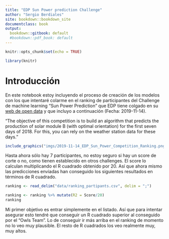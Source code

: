 ```yaml
---
title: "EDP Sun Power prediction Challenge"
author: "Sergio Berdiales"
site: bookdown::bookdown_site
documentclass: book
output:
  bookdown::gitbook: default
  #bookdown::pdf_book: default
---
```


```r
knitr::opts_chunk$set(echo = TRUE)
```

```r

library(knitr)

```

# Introducción {-}

En este notebook estoy incluyendo el proceso de creación de los modelos con los que intentaré colarme en el ranking de participantes del Challenge de machine learning "Sun Power Prediction" que EDP tiene colgado en su [web de open data](https://opendata.edp.com/pages/challenges/#ranking) y que incluyo a continuación (Fecha: 2019-11-14).

"The objective of this competition is to build an algorithm that predicts the production of solar module B (with optimal orientation) for the first seven days of 2018. For this, you can rely on the weather station data for these days."

```r
include_graphics("imgs/2019-11-14_EDP_Sun_Power_Competition_Ranking.png")
```


  Hasta ahora sólo hay 7 participantes, no estoy seguro si hay un score de corte o no, como tienen establecido en otros challenges. El score lo calculan multiplicando el R cuadrado obtenido por 20. Así que ahora mismo las predicciones enviadas han conseguido los siguientes resultados en términos de R cuadrado.
  
```r
ranking <- read_delim("data/ranking_partipants.csv", delim = ";")

ranking <- ranking %>% mutate(R2 = Score/20)
ranking

```

Mi primer objetivo es entrar simplemente en el listado. Así que para intentar asegurar esto tendré que conseguir un R cuadrado superior al conseguido por el "Owls Team". Lo de conseguir ir más arriba en el ranking de momento no lo veo muy plausible. El resto de R cuadrados los veo realmente muy, muy altos.
